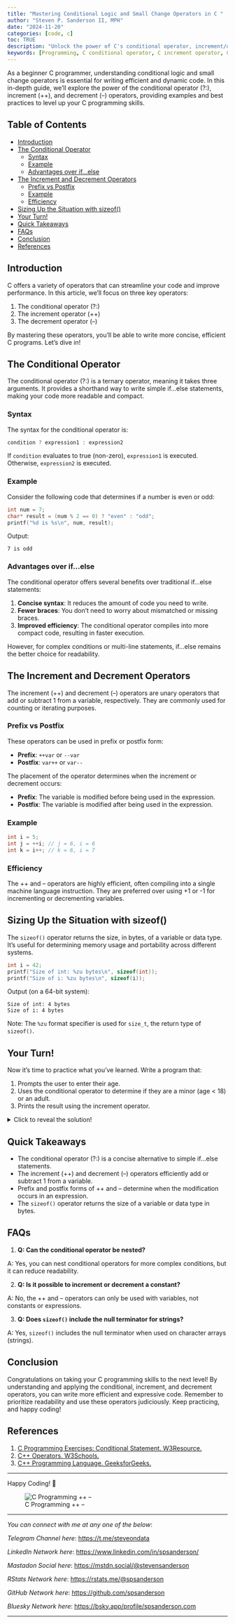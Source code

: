 ```yaml
---
title: "Mastering Conditional Logic and Small Change Operators in C "
author: "Steven P. Sanderson II, MPH"
date: "2024-11-20"
categories: [code, c]
toc: TRUE
description: "Unlock the power of C's conditional operator, increment/decrement operators, and sizeof() to write more efficient and expressive code. Explore practical examples and best practices for beginner C programmers."
keywords: [Programming, C conditional operator, C increment operator, C decrement operator, C sizeof operator, C operators for beginners, Ternary operator in C, Prefix vs postfix increment in C, Prefix vs postfix decrement in C, Memory size of data types in C, Efficient alternatives to if...else in C, How to use the conditional operator in C programming, Difference between ++i and i++ in C, Difference between --i and i-- in C, Finding the size of variables and arrays in C using sizeof, Best practices for using increment and decrement operators in]
---
```


As a beginner C programmer, understanding conditional logic and small change operators is essential for writing efficient and dynamic code. In this in-depth guide, we'll explore the power of the conditional operator (?:), increment (++), and decrement (--) operators, providing examples and best practices to level up your C programming skills.

## Table of Contents

-   [Introduction](#introduction)
-   [The Conditional Operator](#the-conditional-operator)
    -   [Syntax](#syntax)
    -   [Example](#example)
    -   [Advantages over if...else](#advantages-over-ifelse)
-   [The Increment and Decrement Operators](#the-increment-and-decrement-operators)
    -   [Prefix vs Postfix](#prefix-vs-postfix)
    -   [Example](#example-1)
    -   [Efficiency](#efficiency)
-   [Sizing Up the Situation with sizeof()](#sizing-up-the-situation-with-sizeof)
-   [Your Turn!](#your-turn)
-   [Quick Takeaways](#quick-takeaways)
-   [FAQs](#faqs)
-   [Conclusion](#conclusion)
-   [References](#references)

## Introduction {#introduction}

C offers a variety of operators that can streamline your code and improve performance. In this article, we'll focus on three key operators:

1.  The conditional operator (?:)
2.  The increment operator (++)
3.  The decrement operator (--)

By mastering these operators, you'll be able to write more concise, efficient C programs. Let's dive in!

## The Conditional Operator {#the-conditional-operator}

The conditional operator (?:) is a ternary operator, meaning it takes three arguments. It provides a shorthand way to write simple if...else statements, making your code more readable and compact.

### Syntax {#syntax}

The syntax for the conditional operator is:

``` c
condition ? expression1 : expression2
```

If `condition` evaluates to true (non-zero), `expression1` is executed. Otherwise, `expression2` is executed.

### Example {#example}

Consider the following code that determines if a number is even or odd:

``` c
int num = 7;
char* result = (num % 2 == 0) ? "even" : "odd";
printf("%d is %s\n", num, result);
```

Output:

```         
7 is odd
```

### Advantages over if...else

The conditional operator offers several benefits over traditional if...else statements:

1.  **Concise syntax**: It reduces the amount of code you need to write.
2.  **Fewer braces**: You don't need to worry about mismatched or missing braces.
3.  **Improved efficiency**: The conditional operator compiles into more compact code, resulting in faster execution.

However, for complex conditions or multi-line statements, if...else remains the better choice for readability.

## The Increment and Decrement Operators {#the-increment-and-decrement-operators}

The increment (++) and decrement (--) operators are unary operators that add or subtract 1 from a variable, respectively. They are commonly used for counting or iterating purposes.

### Prefix vs Postfix {#prefix-vs-postfix}

These operators can be used in prefix or postfix form:

-   **Prefix**: `++var` or `--var`
-   **Postfix**: `var++` or `var--`

The placement of the operator determines when the increment or decrement occurs:

-   **Prefix**: The variable is modified before being used in the expression.
-   **Postfix**: The variable is modified after being used in the expression.

### Example {#example-1}

``` c
int i = 5;
int j = ++i; // j = 6, i = 6
int k = i++; // k = 6, i = 7
```

### Efficiency {#efficiency}

The ++ and -- operators are highly efficient, often compiling into a single machine language instruction. They are preferred over using +1 or -1 for incrementing or decrementing variables.

## Sizing Up the Situation with sizeof() {#sizing-up-the-situation-with-sizeof}

The `sizeof()` operator returns the size, in bytes, of a variable or data type. It's useful for determining memory usage and portability across different systems.

``` c
int i = 42;
printf("Size of int: %zu bytes\n", sizeof(int));
printf("Size of i: %zu bytes\n", sizeof(i));
```

Output (on a 64-bit system):

```         
Size of int: 4 bytes
Size of i: 4 bytes
```

Note: The `%zu` format specifier is used for `size_t`, the return type of `sizeof()`.

## Your Turn! {#your-turn}

Now it's time to practice what you've learned. Write a program that:

1.  Prompts the user to enter their age.
2.  Uses the conditional operator to determine if they are a minor (age \< 18) or an adult.
3.  Prints the result using the increment operator.

<details>

<summary>Click to reveal the solution!</summary>

``` c
#include <stdio.h>

int main() {
    int age;
    printf("Enter your age: ");
    scanf("%d", &age);

    char* status = (age < 18) ? "minor" : "adult";
    printf("You are a%s %s.\n", (status[0] == 'a') ? "n" : "", status);

    printf("In %d year%s, you will be %d.\n", 5, (5 == 1) ? "" : "s", age + 5);

    return 0;
}
```

![Example in my Console](ex1.png)

</details>

## Quick Takeaways {#quick-takeaways}

-   The conditional operator (?:) is a concise alternative to simple if...else statements.
-   The increment (++) and decrement (--) operators efficiently add or subtract 1 from a variable.
-   Prefix and postfix forms of ++ and -- determine when the modification occurs in an expression.
-   The `sizeof()` operator returns the size of a variable or data type in bytes.

## FAQs {#faqs}

1.  **Q: Can the conditional operator be nested?** 

A: Yes, you can nest conditional operators for more complex conditions, but it can reduce readability.

2.  **Q: Is it possible to increment or decrement a constant?** 

A: No, the ++ and -- operators can only be used with variables, not constants or expressions.

3.  **Q: Does `sizeof()` include the null terminator for strings?** 

A: Yes, `sizeof()` includes the null terminator when used on character arrays (strings).

## Conclusion {#conclusion}

Congratulations on taking your C programming skills to the next level! By understanding and applying the conditional, increment, and decrement operators, you can write more efficient and expressive code. Remember to prioritize readability and use these operators judiciously. Keep practicing, and happy coding!

## References {#references}

1.  [C Programming Exercises: Conditional Statement. W3Resource.](https://www.w3resource.com/c-programming-exercises/conditional-statement/index.php)
2.  [C++ Operators. W3Schools.](https://www.w3schools.com/cpp/cpp_operators_logical.asp)
3.  [C++ Programming Language. GeeksforGeeks.](https://www.geeksforgeeks.org/c-plus-plus/)

------------------------------------------------------------------------

Happy Coding! 🚀

![C Programming ++ --](todays_post.png)

------------------------------------------------------------------------

*You can connect with me at any one of the below*:

*Telegram Channel here*: <https://t.me/steveondata>

*LinkedIn Network here*: <https://www.linkedin.com/in/spsanderson/>

*Mastadon Social here*: [https://mstdn.social/\@stevensanderson](https://mstdn.social/@stevensanderson)

*RStats Network here*: [https://rstats.me/\@spsanderson](https://rstats.me/@spsanderson)

*GitHub Network here*: <https://github.com/spsanderson>

*Bluesky Network here*: <https://bsky.app/profile/spsanderson.com>

------------------------------------------------------------------------

```{=html}
<script src="https://giscus.app/client.js"
        data-repo="spsanderson/steveondata"
        data-repo-id="R_kgDOIIxnLw"
        data-category="Comments"
        data-category-id="DIC_kwDOIIxnL84ChTk8"
        data-mapping="url"
        data-strict="0"
        data-reactions-enabled="1"
        data-emit-metadata="0"
        data-input-position="top"
        data-theme="dark"
        data-lang="en"
        data-loading="lazy"
        crossorigin="anonymous"
        async>
</script>
```
